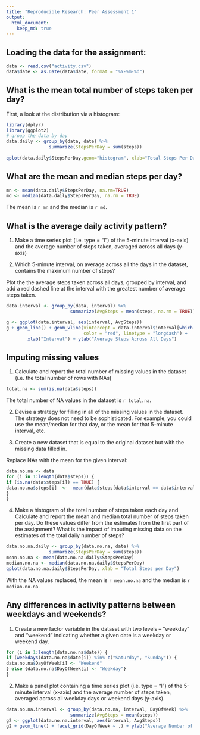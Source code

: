 ```yaml
---
title: "Reproducible Research: Peer Assessment 1"
output: 
  html_document:
    keep_md: true
---
```


## Loading the data for the assignment:
```r
data <- read.csv("activity.csv")
data$date <- as.Date(data$date, format = "%Y-%m-%d")
```

## What is the mean total number of steps taken per day?

First, a look at the distribution via a histogram:
```r
library(dplyr)
library(ggplot2)
# group the data by day
data.daily <- group_by(data, date) %>%
                summarize(StepsPerDay = sum(steps)) 
                
qplot(data.daily$StepsPerDay,geom="histogram", xlab="Total Steps Per Day")
```

## What are the mean and median steps per day?
```r
mn <- mean(data.daily$StepsPerDay, na.rm=TRUE)
md <- median(data.daily$StepsPerDay, na.rm = TRUE)
```

The mean is `r mn` and the median is `r md`.


## What is the average daily activity pattern?
1. Make a time series plot (i.e. type = "l") of the 5-minute interval (x-axis) and the average number of steps taken, averaged across all days (y-axis)

2. Which 5-minute interval, on average across all the days in the dataset, contains the maximum number of steps?

Plot the the average steps taken across all days, grouped by interval, and add a red dashed line at the interval with the greatest number of average steps taken.
```r
data.interval <- group_by(data, interval) %>%
                        summarize(AvgSteps = mean(steps, na.rm = TRUE))

g <- ggplot(data.interval, aes(interval, AvgSteps))
g + geom_line() + geom_vline(xintercept = data.interval$interval[which.max(data.interval$AvgSteps)],
                             color = "red", linetype = "longdash") +
        xlab("Interval") + ylab("Average Steps Across All Days")

```

## Imputing missing values
1. Calculate and report the total number of missing values in the dataset (i.e. the total number of rows with NAs)
```r
total.na <- sum(is.na(data$steps))
```
The total number of NA values in the dataset is `r total.na`.

2. Devise a strategy for filling in all of the missing values in the dataset. The strategy does not need to be sophisticated. For example, you could use the mean/median for that day, or the mean for that 5-minute interval, etc.

3. Create a new dataset that is equal to the original dataset but with the missing data filled in.

Replace NAs with the mean for the given interval:
```r
data.no.na <- data
for (i in 1:length(data$steps)) {
if (is.na(data$steps[i]) == TRUE) {
data.no.na$steps[i]  <-  mean(data$steps[data$interval == data$interval[i]], na.rm = TRUE)
}
}
```

4. Make a histogram of the total number of steps taken each day and Calculate and report the mean and median total number of steps taken per day. Do these values differ from the estimates from the first part of the assignment? What is the impact of imputing missing data on the estimates of the total daily number of steps?
```r
data.no.na.daily <- group_by(data.no.na, date) %>%
                summarize(StepsPerDay = sum(steps))
mean.no.na <- mean(data.no.na.daily$StepsPerDay)
median.no.na <- median(data.no.na.daily$StepsPerDay)
qplot(data.no.na.daily$StepsPerDay, xlab = "Total Steps per Day")
```

With the NA values replaced, the mean is `r mean.no.na` and the median is `r median.no.na`.

## Any differences in activity patterns between weekdays and weekends?

1. Create a new factor variable in the dataset with two levels – “weekday” and “weekend” indicating whether a given date is a weekday or weekend day.
```r
for (i in 1:length(data.no.na$date)) {
if (weekdays(data.no.na$date[i]) %in% c("Saturday", "Sunday")) {
data.no.na$DayOfWeek[i] <- "Weekend"
} else {data.no.na$DayOfWeek[i] <- "Weekday"}
}
```

2. Make a panel plot containing a time series plot (i.e. type = "l") of the 5-minute interval (x-axis) and the average number of steps taken, averaged across all weekday days or weekend days (y-axis).
```r
data.no.na.interval <- group_by(data.no.na, interval, DayOfWeek) %>%
                        summarize(AvgSteps = mean(steps))
g2 <- ggplot(data.no.na.interval, aes(interval, AvgSteps))
g2 + geom_line() + facet_grid(DayOfWeek ~ .) + ylab("Average Number of Steps")
```
